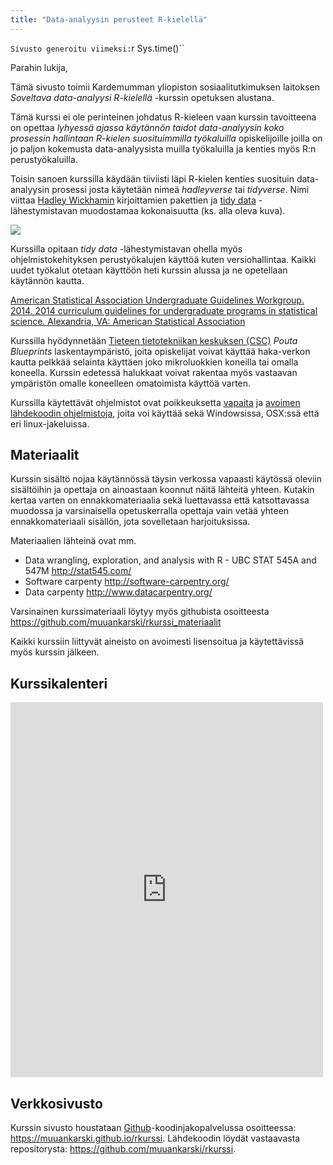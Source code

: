 ```yaml
---
title: "Data-analyysin perusteet R-kielellä"
---
```


`Sivusto generoitu viimeksi: `r Sys.time()``

Parahin lukija, 

Tämä sivusto toimii Kardemumman yliopiston sosiaalitutkimuksen laitoksen *Soveltava data-analyysi R-kielellä* -kurssin opetuksen alustana. 

Tämä kurssi ei ole perinteinen johdatus R-kieleen vaan kurssin tavoitteena on opettaa *lyhyessä ajassa käytännön taidot data-analyysin koko prosessin hallintaan R-kielen suosituimmilla työkaluilla* opiskelijoille joilla on jo paljon kokemusta data-analyysista muilla työkaluilla ja kenties myös R:n perustyökaluilla.

Toisin sanoen kurssilla käydään tiiviisti läpi R-kielen kenties suosituin data-analyysin prosessi josta käytetään nimeä  *hadleyverse* tai *tidyverse*. Nimi viittaa [Hadley Wickhamin](http://hadley.nz/)  kirjoittamien pakettien ja [tidy data](https://cran.r-project.org/web/packages/tidyr/vignettes/tidy-data.html) -lähestymistavan muodostamaa kokonaisuutta (ks. alla oleva kuva).

![](graphics/wickham_cycle.png)

Kurssilla opitaan *tidy data* -lähestymistavan ohella myös ohjelmistokehityksen perustyökalujen käyttöä kuten versiohallintaa. Kaikki uudet työkalut otetaan käyttöön heti kurssin alussa ja ne opetellaan käytännön kautta. 

[American Statistical Association Undergraduate Guidelines Workgroup. 2014. 2014 curriculum guidelines for undergraduate programs in statistical science. Alexandria, VA: American Statistical Association](http://www.amstat.org/education/pdfs/guidelines2014-11-15.pdf)


Kurssilla hyödynnetään [Tieteen tietotekniikan keskuksen (CSC)](http://csc,fi) *Pouta Blueprints*  laskentaympäristö, joita opiskelijat voivat käyttää haka-verkon kautta pelkkää selainta käyttäen joko mikroluokkien koneilla tai omalla koneella. Kurssin edetessä halukkaat voivat rakentaa myös vastaavan ympäristön omalle koneelleen omatoimista käyttöä varten.

Kurssilla käytettävät ohjelmistot ovat poikkeuksetta [vapaita](https://fi.wikipedia.org/wiki/Vapaa_ohjelmisto) ja [avoimen lähdekoodin ohjelmistoja](https://fi.wikipedia.org/wiki/Avoin_l%C3%A4hdekoodi), joita voi käyttää sekä Windowsissa, OSX:ssä että eri linux-jakeluissa.

## Materiaalit

Kurssin sisältö nojaa käytännössä täysin verkossa vapaasti käytössä oleviin sisältöihin ja opettaja on ainoastaan koonnut näitä lähteitä yhteen. Kutakin kertaa varten on ennakkomateriaalia sekä luettavassa että katsottavassa muodossa ja varsinaisella opetuskerralla opettaja vain vetää yhteen ennakkomateriaali sisällön, jota sovelletaan harjoituksissa.

Materiaalien lähteinä ovat mm.

- Data wrangling, exploration, and analysis with R - UBC STAT 545A and 547M <http://stat545.com/>
- Software carpenty <http://software-carpentry.org/>
- Data carpenty <http://www.datacarpentry.org/>




Varsinainen kurssimateriaali löytyy myös githubista osoitteesta <https://github.com/muuankarski/rkurssi_materiaalit>

Kaikki kurssiin liittyvät aineisto on avoimesti lisensoitua ja käytettävissä myös kurssin jälkeen.

## Kurssikalenteri


<iframe src="https://calendar.google.com/calendar/embed?mode=AGENDA&amp;height=600&amp;wkst=1&amp;bgcolor=%23FFFFFF&amp;src=rbarcmn1t5ci5endg3phndkc5c%40group.calendar.google.com&amp;color=%2323164E&amp;ctz=Europe%2FHelsinki" style="border-width:0" width="500" height="600" frameborder="0" scrolling="no"></iframe>

## Verkkosivusto

Kurssin sivusto houstataan [Github](https://github.com/)-koodinjakopalvelussa osoitteessa: <https://muuankarski.github.io/rkurssi>. Lähdekoodin löydät vastaavasta repositorysta: <https://github.com/muuankarski/rkurssi>.

